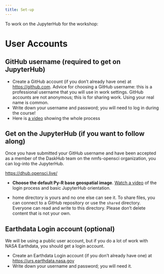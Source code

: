 ```yaml
---
title: Set-up
---
```


To work on the JupyterHub for the workshop:

# User Accounts

## GitHub username (required to get on JupyterHub)

* Create a GitHub account (if you don’t already have one) at <https://github.com>. Advice for choosing a GitHub username: this is a professional username that you will use in work settings. GitHub accounts are not anonymous; this is for sharing work. Using your real name is common.
* Write down your username and password; you will need to log in during the course!
* Here is [a video](https://www.youtube.com/watch?v=nHXw4mGoqiE) showing the whole process

## Get on the JupyterHub (if you want to follow along)

Once you have submitted your GitHub username and have been accepted as a member of the DaskHub team on the nmfs-opensci organization, you can log-into the JupyterHub.

<https://dhub.opensci.live/>

* **Choose the default Py-R base geospatial image**. [Watch a video](https://youtu.be/o99jZWHqKi8) of the login process and basic JupyterHub orientation.

* home directory is yours and no one else can see it. To share files, you can connect to a GitHub repository or use the `shared` directory. Everyone can read and write to this directory. Please don't delete content that is not your own.

## Earthdata Login account (optional)

We will be using a public user account, but if you do a lot of work with NASA Earthdata, you should get a login account. 

* Create an Earthdata Login account (if you don't already have one) at <https://urs.earthdata.nasa.gov>
* Write down your username and password; you will need it.

